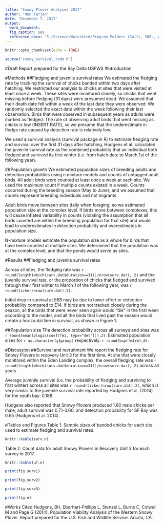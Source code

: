 ```yaml
---
title: "Snowy Plover Analyses 2017"
author: "Max Tarjan"
date: "December 7, 2017"
output: 
  word_document:
  fig_caption: yes
  reference_docx: "S:/Science/Waterbird/Program Folders (Gulls, SNPL, ADPP, etc)/Snowy Plovers/Snowy survival project 2017/Snowy_plover_analyses_2017.docx"
---
```


```r
knitr::opts_chunk$set(echo = TRUE)
```

```r
source("snowy_survival_code.R")
```


#Draft Report prepared for the Bay Delta USFWS
#Introduction

#Methods
##Fledging and juvenile survival rates
We estimated the fledging rate by tracking the survival of chicks banded within two days after hatching. We restricted our analysis to chicks at sites that were visited at least once a week. These sites were monitored closely, so chicks that went missing before fledging (31 days) were presumed dead. We assumed that their death date fell within a week of the last date they were observed. We randomly selected the exact date within the week following their last observation. Birds that were observed in subsequent years as adults were marked as fledged. The rate of observing adult birds that went missing as chicks is low (INSERT RATE), so we presume that the underestimate in fledge rate caused by detection rate is relatively low.

We used a survival analysis (survival package in R) to estimate fledging rate and survival over the first 31 days after hatching. Hudgens et al. calculated the juvenile survival rate as the combined probability that an individual both fledged and survived its first winter  (i.e. from hatch date to March 1st of the following year).

##Population growth
We estimated population sizes of breeding adults and detection probabilities using n mixture models and counts of untagged adult birds. All adult birds were counted at least once a week at each site. We used the maximum count if multiple counts existed in a week. Counts occurred during the breeding season (May to June), and we assumed that counts represent breeding individuals and not migrants.  

Adult birds move between sites daily when foraging, so we estimated population size at the complex level. If birds move between complexes, this will cause inflated variability in counts (violating the assumption that all birds counted are within the breeding population for that site) and would lead to underestimates in detection probability and overestimates in population size.

N-mixture models estimate the population size as a whole for birds that have been counted at multiple sites. We determined that the population was at the complex level, and that the ponds would serve as sites.


#Results
##Fledging and juvenile survival rates

Across all sites, the fledging rate was `r round(length(which(surv.dat$duration==31))/nrow(surv.dat), 2)` and the juvenile survival rate, or the proportion of chicks that fledged and survived through their first winter to March 1 of the following year, was `r round(ticker/nrow(surv.dat),2)`.

Initial drop in survival at E6B may be due to lower effort or detection probability compared to E14. If birds are not tracked closely during the season, all the birds that were never seen again would "die" in the first week according to the model, and all the birds that lived past the season would create a horizontal line in survival, as shown in Figure 1.

##Population size
The detection probability across all surveys and sites was `r round(mean(plogis(coef(fm1, type="det"))),2)`. Estimated population sizes for `r as.character(y$group)` respectively: `r round(bup(fm1re),0)`. 

#Discussion
##Survival and recruitment
We report the fledging rate for Snowy Plovers in recovery Unit 3 for the first time. At site that were closely monitored within the Eden Landing complex, the overall fledging rate was `r round(length(which(surv.dat$duration==31))/nrow(surv.dat), 2)` across all years. 

Average juvenile survival (i.e. the probability of fledging and surviving to first winter) across all sites was `r round(ticker/nrow(surv.dat),2)`, which is very similar to the juvenile survival rate reported by Hudgens et al. (2014) for the south bay: 0.188. 

Hudgens also reported that Snowy Plovers produced 1.60 male chicks per male, adult survival was 0.71-0.60, and detection probability for SF Bay was 0.65 (Hudgens et al. 2014).

#Tables and Figures
Table 1. Sample sizes of banded chicks for each site used to estimate fledging and survival rates.
```r
knitr::kable(surv.n)
```

Table 2. Count data for adult Snowy Plovers in Recovery Unit 3 for each survey in 2017.
```r
knitr::kable(uf.n)
```

```r

print(fig.surv1)
```


```r

print(fig.surv2)
```


```r

print(fig.surv3)
```

```r

print(fig.n)
```

#Works Cited
Hudgens, BH, Eberhart-Phillips L, Stenzel L, Burns C, Colwell M and Page G (2014). Population Viability Analysis of the Western Snowy Plover. Report prepared for the U.S. Fish and Wildlife Service. Arcata, CA.